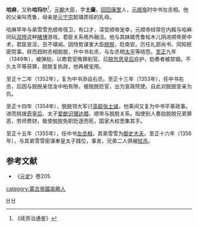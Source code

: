 '''哈麻'''{{BD|？||1356年|}}，又称'''哈玛尔'''<ref>《续资治通鉴》</ref>，[[元朝|元朝]]大臣，字'''士廉'''，[[回回|回回]][[康里|康里]]人，[[元顺帝|元顺帝]]时中书左丞相。他的父亲叫秃鲁，母亲是[[元宁宗|元宁宗]]懿璘质班的乳母。

哈麻早年与弟雪雪充顺帝宿卫，有口才，深受顺帝宠幸，元顺帝经常在内殿与哈麻同玩[[双陸|双陸]]这种[[赌博|赌博]]游戏，君臣关系格外融洽。他与其妹婿秃鲁帖木儿阴进顺帝房中术，君臣宣淫，丑不堪闻。因恃势谋害大臣[[脱脱|脱脱]]，贬南安。历任礼部尚书、同知枢密院事。转而趋附丞相脱脱，升中书右丞，与左丞相[[贺惟一|太平]]等结怨。[[至正|至正]]九年（1349年），被弹劾，以欺君受贿罪削官。后[[脱忽思皇后|脱忽思皇后]]庇护，劾奏者被禁锢。不久太平等获罪，脱脱复执政，他再被宠用。

至正十二年（1352年），复为中书添设右丞。至正十三年（1353年），任中书右丞，后因与脱脱亲信汝中柏有隙，被脱脱贬官，出为宣政院使。自此对脱脱变亲为仇。

至正十四年（1354年），脱脱领大军讨[[高邮|高邮]][[张士诚|张士诚]]，他乘间又复为中书平章政事。进而挑拨[[奇皇后|奇皇后]]、太子[[爱猷识理达腊|爱猷识理达腊]]、顺帝与脱脱关系。指使别人奏劾脱脱兄弟罪恶，劳师费财，致使脱脱免职贬逐而死，国家大权悉集其手。

至正十五年（1355年），任中书[[左丞相|左丞相]]，其弟雪雪为[[御史大夫|御史大夫]]。至正十六年（1356年），与其弟雪雪密谋奉皇太子践位，事发，兄弟二人俱被[[杖刑|杖杀]]。

== 参考文献 ==
*《[[元史|元史]]》卷205
[[Category:元朝左丞相|H]]
[[category:蒙古帝國突厥人|category:蒙古帝國突厥人]]
[[Category:元朝被处决者|H]]